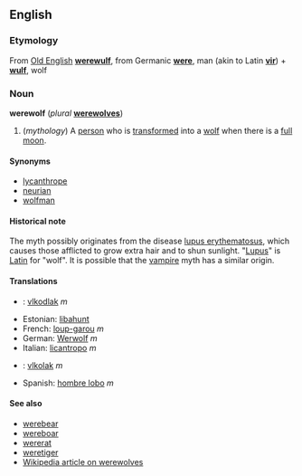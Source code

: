 ==English==
===Etymology===
From [[Old English]] '''[[werewulf]]''', from Germanic '''[[were]]''', man (akin to Latin '''[[vir]]''') + '''[[wulf]]''', wolf

===Noun===
'''werewolf''' (''plural'' '''[[werewolves]]''')

# (''mythology'') A [[person]] who is [[transform]]ed into a [[wolf]] when there is a [[full moon]].

====Synonyms====
*[[lycanthrope]]
*[[neurian]]
*[[wolfman]]

====Historical note====
The myth possibly originates from the disease [[w:Lupus erythematosus|lupus erythematosus]], which causes those afflicted to grow extra hair and to shun sunlight.  "[[Lupus]]" is [[Latin]] for "wolf".  It is possible that the [[vampire]] myth has a similar origin.

====Translations====
*{{cz}}: [[vlkodlak]] ''m''
*Estonian: [[libahunt]]
*French: [[loup-garou]] ''m''
*German: [[Werwolf]] ''m''
*Italian: [[licantropo]] ''m''
*{{sk}}: [[vlkolak]] ''m''
*Spanish: [[hombre lobo]] ''m''

====See also====
*[[werebear]]
*[[wereboar]]
*[[wererat]]
*[[weretiger]]
*[[w:Werewolf|Wikipedia article on werewolves]]